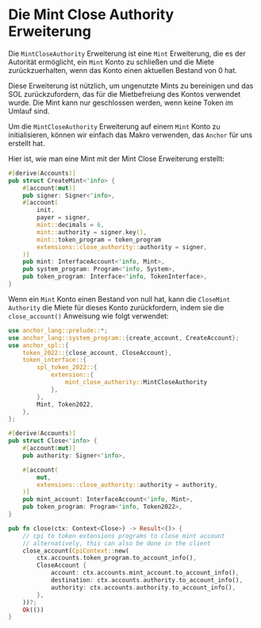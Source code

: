 
# Die Mint Close Authority Erweiterung

Die `MintCloseAuthority` Erweiterung ist eine `Mint` Erweiterung, die es der Autorität ermöglicht, ein `Mint` Konto zu schließen und die Miete zurückzuerhalten, wenn das Konto einen aktuellen Bestand von 0 hat.

Diese Erweiterung ist nützlich, um ungenutzte Mints zu bereinigen und das SOL zurückzufordern, das für die Mietbefreiung des Kontos verwendet wurde. Die Mint kann nur geschlossen werden, wenn keine Token im Umlauf sind.

<ArticleSection name="Initialisierung des Mint-Kontos" id="initializing-the-mint-account" level="h2" />

Um die `MintCloseAuthority` Erweiterung auf einem `Mint` Konto zu initialisieren, können wir einfach das Makro verwenden, das `Anchor` für uns erstellt hat.

Hier ist, wie man eine Mint mit der Mint Close Erweiterung erstellt:

```rust
#[derive(Accounts)]
pub struct CreateMint<'info> {
    #[account(mut)]
    pub signer: Signer<'info>,
    #[account(
        init,
        payer = signer,
        mint::decimals = 6,
        mint::authority = signer.key(),
        mint::token_program = token_program
        extensions::close_authority::authority = signer,
    )]
    pub mint: InterfaceAccount<'info, Mint>,
    pub system_program: Program<'info, System>,
    pub token_program: Interface<'info, TokenInterface>,
}
```

<ArticleSection name="Schließen des Mint-Kontos" id="closing-the-mint-account" level="h2" />

Wenn ein `Mint` Konto einen Bestand von null hat, kann die `CloseMint Authority` die Miete für dieses Konto zurückfordern, indem sie die `close_account()` Anweisung wie folgt verwendet:

```rust
use anchor_lang::prelude::*;
use anchor_lang::system_program::{create_account, CreateAccount};
use anchor_spl::{
    token_2022::{close_account, CloseAccount},
    token_interface::{
        spl_token_2022::{
            extension::{
                mint_close_authority::MintCloseAuthority
            },
        },
        Mint, Token2022,
    },
};

#[derive(Accounts)]
pub struct Close<'info> {
    #[account(mut)]
    pub authority: Signer<'info>,

    #[account(
        mut,
        extensions::close_authority::authority = authority,
    )]
    pub mint_account: InterfaceAccount<'info, Mint>,
    pub token_program: Program<'info, Token2022>,
}

pub fn close(ctx: Context<Close>) -> Result<()> {
    // cpi to token extensions programs to close mint account
    // alternatively, this can also be done in the client
    close_account(CpiContext::new(
        ctx.accounts.token_program.to_account_info(),
        CloseAccount {
            account: ctx.accounts.mint_account.to_account_info(),
            destination: ctx.accounts.authority.to_account_info(),
            authority: ctx.accounts.authority.to_account_info(),
        },
    ))?;
    Ok(())
}
```